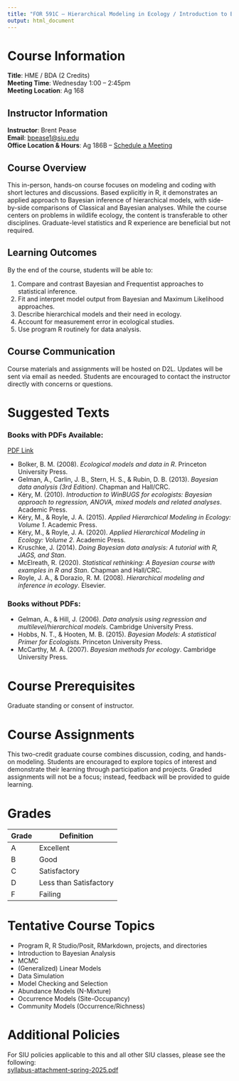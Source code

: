 ```yaml
---
title: "FOR 591C – Hierarchical Modeling in Ecology / Introduction to Bayesian Data Analysis"
output: html_document
---
```


# Course Information

**Title**: HME / BDA (2 Credits)  
**Meeting Time**: Wednesday 1:00 – 2:45pm  
**Meeting Location**: Ag 168  

## Instructor Information

**Instructor**: Brent Pease  
**Email**: [bpease1@siu.edu](mailto:bpease1@siu.edu)  
**Office Location & Hours**: Ag 186B – [Schedule a Meeting](https://outlook.office.com/bookwithme/user/3da611d2ce874b1d9770732e6cf0632c@siu.edu/meetingtype/XtAWixY1Kkq3e3avTnnkyQ2?anonymous&ep=mlink)  

## Course Overview

This in-person, hands-on course focuses on modeling and coding with short lectures and discussions. Based explicitly in R, it demonstrates an applied approach to Bayesian inference of hierarchical models, with side-by-side comparisons of Classical and Bayesian analyses. While the course centers on problems in wildlife ecology, the content is transferable to other disciplines. Graduate-level statistics and R experience are beneficial but not required.

## Learning Outcomes

By the end of the course, students will be able to:

1. Compare and contrast Bayesian and Frequentist approaches to statistical inference.
2. Fit and interpret model output from Bayesian and Maximum Likelihood approaches.
3. Describe hierarchical models and their need in ecology.
4. Account for measurement error in ecological studies.
5. Use program R routinely for data analysis.

## Course Communication

Course materials and assignments will be hosted on D2L. Updates will be sent via email as needed. Students are encouraged to contact the instructor directly with concerns or questions.

# Suggested Texts

### Books with PDFs Available:

[PDF Link](https://saluki-my.sharepoint.com/:f:/g/personal/bpease1_siu_edu/EhuYpDgAdV5Gs91rYjhQrpEBQgw97pceLIP_Z3OICcg2fA?e=ZAeC7n)

- Bolker, B. M. (2008). *Ecological models and data in R*. Princeton University Press.
- Gelman, A., Carlin, J. B., Stern, H. S., & Rubin, D. B. (2013). *Bayesian data analysis (3rd Edition)*. Chapman and Hall/CRC.
- Kéry, M. (2010). *Introduction to WinBUGS for ecologists: Bayesian approach to regression, ANOVA, mixed models and related analyses*. Academic Press.
- Kéry, M., & Royle, J. A. (2015). *Applied Hierarchical Modeling in Ecology: Volume 1*. Academic Press.
- Kéry, M., & Royle, J. A. (2020). *Applied Hierarchical Modeling in Ecology: Volume 2*. Academic Press.
- Kruschke, J. (2014). *Doing Bayesian data analysis: A tutorial with R, JAGS, and Stan*.
- McElreath, R. (2020). *Statistical rethinking: A Bayesian course with examples in R and Stan*. Chapman and Hall/CRC.
- Royle, J. A., & Dorazio, R. M. (2008). *Hierarchical modeling and inference in ecology*. Elsevier.

### Books without PDFs:

- Gelman, A., & Hill, J. (2006). *Data analysis using regression and multilevel/hierarchical models*. Cambridge University Press.
- Hobbs, N. T., & Hooten, M. B. (2015). *Bayesian Models: A statistical Primer for Ecologists*. Princeton University Press.
- McCarthy, M. A. (2007). *Bayesian methods for ecology*. Cambridge University Press.

# Course Prerequisites

Graduate standing or consent of instructor.

# Course Assignments

This two-credit graduate course combines discussion, coding, and hands-on modeling. Students are encouraged to explore topics of interest and demonstrate their learning through participation and projects. Graded assignments will not be a focus; instead, feedback will be provided to guide learning.

# Grades

<div style="text-align: center; max-width: 600px; margin: 0 auto;">

| **Grade** | **Definition**         |
|-----------|------------------------|
| A         | Excellent              |
| B         | Good                   |
| C         | Satisfactory           |
| D         | Less than Satisfactory |
| F         | Failing                |

</div>

# Tentative Course Topics

- Program R, R Studio/Posit, RMarkdown, projects, and directories
- Introduction to Bayesian Analysis
- MCMC
- (Generalized) Linear Models
- Data Simulation
- Model Checking and Selection
- Abundance Models (N-Mixture)
- Occurrence Models (Site-Occupancy)
- Community Models (Occurrence/Richness)

# Additional Policies

For SIU policies applicable to this and all other SIU classes, please see the following:  
[syllabus-attachment-spring-2025.pdf](https://provost.siu.edu/_common/documents/syllabus-attachments/syllabus-attachment-spring-2025.pdf)
